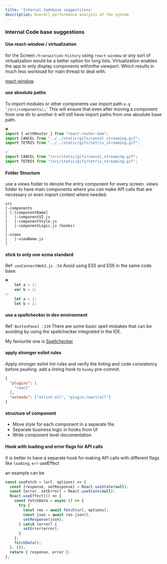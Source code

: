 ```yaml
---
title: 'Internal Codebase suggestitons'
description: Overall performance analysis of the system
---
```


### Internal Code base suggestions

#### Use react-window / virtualization

for the Screen `/transaction-history` using `react-window` or any sort of virtualization would be a better option for long lists.
Virtualization enables the app to only display components withinthe viewport. Which results in much less workload for main thread to deal with.

[react-window](https://github.com/bvaughn/react-window)


#### use absolute paths

To import modules or other components use import path `e.g ‘/src/components/…'`
This will ensure that even after moving a component from one dir to another it will still have import paths from one aboslute base path.

```jsx
❌
import { withRouter } from "react-router-dom";
import CANCEL from "../../static/gifs/cancel_streaming.gif";
import TETRIS from "../../static/gifs/tetris_streaming.gif";

✅
import CANCEL from "/src/static/gifs/cancel_streaming.gif";
import TETRIS from "/src/static/gifs/tetris_streaming.gif";

```


#### Folder Structure

use a views folder to denote the entry component for every screen.
views folder to have main components where you can make API calls that are necessary or even import context where needed.


```
src
|-components
| |-[componentName]
|   |-componentUI.js
|   |-componentStyle.js
|   |-componentLogic.js (hooks)
|
|-views
|   |-viewName.js
|
```


#### stick to only one ecma standard 

Ref: `useConnectWeb3.js :54`
Avoid using ES5 and ES6 in the same code base.

```js
❌
    let a = 1;
    var b = 2;
✅
    let a = 1;
    let b = 2;
```


#### use a spellchecker in dev environment 
Ref: `ButtonPanel :139`
There are some basic spell mistakes that can be avoiding by using the spellchecker integrated in the IDE.

My favourite one is [Spellchecker](https://marketplace.visualstudio.com/items?itemName=streetsidesoftware.code-spell-checker#:~:text=Open%20up%20VS%20Code%20and,and%20reload%20window%20to%20enable.)


#### apply stronger eslint rules
Apply stronger eslint lint rules and verify the linting and code consistency before psuhing.
add a linting hook to `husky` pre-commit.

```json
{
  "plugins": [
    "react"
  ],
  "extends": ["eslint:all", "plugin:react/all"]
}
```

#### structure of component
- Move style for each component in a separate file.
- Separate business logic in hooks from UI
- Write component level documentation


#### Hook with loading and error flags for API calls
It is better to have a separate hook for making API calls with different flags like `loading`, `err` useEffect

an example can be 

```js
const useFetch = (url, options) => {
  const [response, setResponse] = React.useState(null);
  const [error, setError] = React.useState(null);
  React.useEffect(() => {
    const fetchData = async () => {
      try {
        const res = await fetch(url, options);
        const json = await res.json();
        setResponse(json);
      } catch (error) {
        setError(error);
      }
    };
    fetchData();
  }, []);
  return { response, error };
};
```
